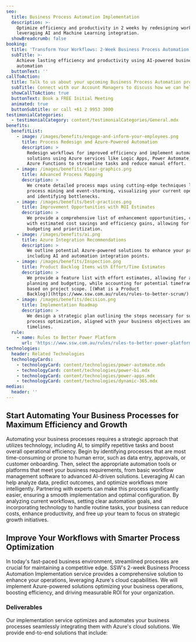 ```yaml
---
seo:
  title: Business Process Automation Implementation
  description: >-
    Optimize efficiency and productivity in 2 weeks by redesigning workflows and
    leveraging AI and Machine Learning integration.
  showBreadcrumb: false
booking:
  title: 'Transform Your Workflows: 2-Week Business Process Automation Implementation'
  subTitle: >-
    Achieve lasting efficiency and productivity using AI-powered business
    automation
  buttonText: ''
callToAction:
  title: Talk to us about your upcoming Business Process Automation project
  subTitle: Connect with our Account Managers to discuss how we can help.
  showCallToAction: true
  buttonText: Book a FREE Initial Meeting
  animated: true
  buttonSubtitle: or call +61 2 9953 3000
testimonialCategories:
  - testimonialCategory: content/testimonialCategories/General.mdx
benefits:
  benefitList:
    - image: /images/benefits/engage-and-inform-your-employees.png
      title: Process Redesign and Azure-Powered Automation
      description: >
        Redesign workflows for improved efficiency and implement automated
        solutions using Azure services like Logic Apps, Power Automate, and
        Azure Functions to streamline tasks and reduce manual effort.
    - image: /images/benefits/clear-graphics.png
      title: Advanced Process Mapping
      description: >
        We create detailed process maps using cutting-edge techniques like
        process mining and event-storming, visualizing your current operations
        and identifying bottlenecks.
    - image: /images/benefits/best-practices.png
      title: Improvement Opportunities with ROI Estimates
      description: >
        We provide a comprehensive list of enhancement opportunities, complete
        with estimated cost savings and efficiency gains, allowing for accurate
        budgeting and prioritization.
    - image: /images/benefits/ai.png
      title: Azure Integration Recommendations
      description: >
        We outline potential Azure-powered solutions to enhance your processes,
        including AI and automation integration points.
    - image: /images/benefits/Inspection.png
      title: Product Backlog Items with Effort/Time Estimates
      description: >
        We provide a feature list with effort estimates, allowing for accurate
        planning and budgeting, while accounting for potential timeframe changes
        based on project scope. [(What is a Product
        Backlog)](https://www.ssw.com.au/rules/rules-to-better-scrum/)
    - image: /images/benefits/decision.png
      title: Implementation Roadmap
      description: >
        We design a strategic plan outlining the steps necessary for successful
        process optimization, aligned with your business objectives and
        timelines.
  rule:
    - name: Rules to Better Power Platform
      url: 'https://www.ssw.com.au/rules/rules-to-better-power-platform/'
technologies:
  header: Related Technologies
  technologyCards:
    - technologyCard: content/technologies/power-automate.mdx
    - technologyCard: content/technologies/power-bi.mdx
    - technologyCard: content/technologies/power-apps.mdx
    - technologyCard: content/technologies/dynamic-365.mdx
medias:
  header: ''
---
```


## Start Automating Your Business Processes for Maximum Efficiency and Growth

Automating your business processes requires a strategic approach that utilizes technology, including AI, to simplify repetitive tasks and boost overall operational efficiency. Begin by identifying processes that are most time-consuming or prone to human error, such as data entry, approvals, or customer onboarding. Then, select the appropriate automation tools or platforms that meet your business requirements, from basic workflow management software to advanced AI-driven solutions. Leveraging AI can help analyze data, predict outcomes, and optimize workflows more intelligently. Partnering with experts can make this process significantly easier, ensuring a smooth implementation and optimal configuration. By analyzing current workflows, setting clear automation goals, and incorporating technology to handle routine tasks, your business can reduce costs, enhance productivity, and free up your team to focus on strategic growth initiatives.

## Improve Your Workflows with Smarter Process Optimization

In today's fast-paced business environment, streamlined processes are crucial for maintaining a competitive edge. SSW's 2-week Business Process Automation Implementation service provides a comprehensive solution to enhance your operations, leveraging Azure's cloud capabilities. We will implement Azure-powered solutions optimizing your business operations, boosting efficiency, and driving measurable ROI for your organization.

<VideoEmbed url="https://www.youtube.com/watch?v=lYR1ezTKJgA&t=15s" caption="Cost cutting with Power Apps and development strategies with Richard Campbell and Ulysses Maclaren (6 mins)" duration="" removeMargin={false} />

### Deliverables

Our implementation service optimizes and automates your business processes seamlessly integrating them with Azure's cloud solutions. We provide end-to-end solutions that include:
